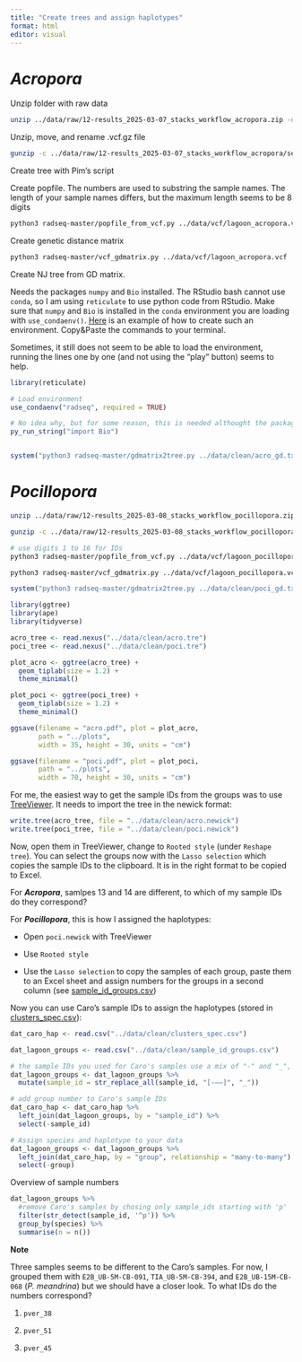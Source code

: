 ```yaml
---
title: "Create trees and assign haplotypes"
format: html
editor: visual
---
```


# *Acropora*

Unzip folder with raw data

```bash
unzip ../data/raw/12-results_2025-03-07_stacks_workflow_acropora.zip -d ../data/raw/
```

Unzip, move, and rename .vcf.gz file

```bash
gunzip -c ../data/raw/12-results_2025-03-07_stacks_workflow_acropora/second_filters_m3_p95_x0_S2.canonical.unlinked_0.5_100k.imputed_k1.vcf.gz | tee ../data/vcf/lagoon_acropora.vcf > /dev/null

```

Create tree with Pim's script

Create popfile. The numbers are used to substring the sample names. The length of your sample names differs, but the maximum length seems to be 8 digits

```bash
python3 radseq-master/popfile_from_vcf.py ../data/vcf/lagoon_acropora.vcf 1 8 > ../data/clean/acro_popfile.txt
```

Create genetic distance matrix

```bash
python3 radseq-master/vcf_gdmatrix.py ../data/vcf/lagoon_acropora.vcf ../data/clean/acro_popfile.txt > ../data/clean/acro_gd.txt
```

Create NJ tree from GD matrix.

Needs the packages `numpy` and `Bio` installed. The RStudio bash cannot use `conda`, so I am using `reticulate` to use python code from RStudio. Make sure that `numpy` and `Bio` is installed in the `conda` environment you are loading with `use_condaenv()`. [Here](create_conda_environment.qmd) is an example of how to create such an environment. Copy&Paste the commands to your terminal.

Sometimes, it still does not seem to be able to load the environment, running the lines one by one (and not using the "play" button) seems to help.

```r
library(reticulate)

# Load environment
use_condaenv("radseq", required = TRUE)

# No idea why, but for some reason, this is needed althought the package is imported in Pim's script
py_run_string("import Bio")


system("python3 radseq-master/gdmatrix2tree.py ../data/clean/acro_gd.txt ../data/clean/acro.tre")
```

# *Pocillopora*

```bash
unzip ../data/raw/12-results_2025-03-08_stacks_workflow_pocillopora.zip -d ../data/raw/

gunzip -c ../data/raw/12-results_2025-03-08_stacks_workflow_pocillopora/second_filters_m3_p80_x0_S2.canonical.unlinked_0.5_100k.imputed_k1.vcf.gz | tee ../data/vcf/lagoon_pocillopora.vcf > /dev/null

# use digits 1 to 16 for IDs
python3 radseq-master/popfile_from_vcf.py ../data/vcf/lagoon_pocillopora.vcf 1 16 > ../data/clean/poci_popfile.txt

python3 radseq-master/vcf_gdmatrix.py ../data/vcf/lagoon_pocillopora.vcf ../data/clean/poci_popfile.txt > ../data/clean/poci_gd.txt
```

```r
system("python3 radseq-master/gdmatrix2tree.py ../data/clean/poci_gd.txt ../data/clean/poci.tre")
```

```r
library(ggtree)
library(ape)
library(tidyverse)

acro_tree <- read.nexus("../data/clean/acro.tre")
poci_tree <- read.nexus("../data/clean/poci.tre")

plot_acro <- ggtree(acro_tree) + 
  geom_tiplab(size = 1.2) +
  theme_minimal()

plot_poci <- ggtree(poci_tree) + 
  geom_tiplab(size = 1.2) +
  theme_minimal()
```

```r
ggsave(filename = "acro.pdf", plot = plot_acro,
       path = "../plots", 
       width = 35, height = 30, units = "cm")

ggsave(filename = "poci.pdf", plot = plot_poci,
       path = "../plots", 
       width = 70, height = 30, units = "cm")
```

For me, the easiest way to get the sample IDs from the groups was to use [TreeViewer](https://treeviewer.org/). It needs to import the tree in the newick format:

```r
write.tree(acro_tree, file = "../data/clean/acro.newick")
write.tree(poci_tree, file = "../data/clean/poci.newick")
```

Now, open them in TreeViewer, change to `Rooted style` (under `Reshape tree`). You can select the groups now with the `Lasso selection` which copies the sample IDs to the clipboard. It is in the right format to be copied to Excel.

For ***Acropora***, samlpes 13 and 14 are different, to which of my sample IDs do they correspond?

For ***Pocillopora***, this is how I assigned the haplotypes:

-   Open `poci.newick` with TreeViewer

-   Use `Rooted style`

-   Use the `Lasso selection` to copy the samples of each group, paste them to an Excel sheet and assign numbers for the groups in a second column (see [sample_id_groups.csv](../data/clean/sample_id_groups.csv))

Now you can use Caro's sample IDs to assign the haplotypes (stored in [clusters_spec.csv](../data/clean/clusters_spec.csv)):

```r
dat_caro_hap <- read.csv("../data/clean/clusters_spec.csv")

dat_lagoon_groups <- read.csv("../data/clean/sample_id_groups.csv")

# the sample IDs you used for Caro's samples use a mix of "-" and "_", the data I got from Caro only used "_". Clean up:
dat_lagoon_groups <- dat_lagoon_groups %>% 
  mutate(sample_id = str_replace_all(sample_id, "[-–—]", "_"))

# add group number to Caro's sample IDs
dat_caro_hap <- dat_caro_hap %>% 
  left_join(dat_lagoon_groups, by = "sample_id") %>% 
  select(-sample_id)

# Assign species and haplotype to your data
dat_lagoon_groups <- dat_lagoon_groups %>% 
  left_join(dat_caro_hap, by = "group", relationship = "many-to-many") %>% 
  select(-group)
```

Overview of sample numbers

```r
dat_lagoon_groups %>% 
  #remove Caro's samples by chosing only sample_ids starting with 'p'
  filter(str_detect(sample_id, '^p')) %>% 
  group_by(species) %>% 
  summarise(n = n())
```

**Note**

Three samples seems to be different to the Caro's samples. For now, I grouped them with `E2B_UB-5M-CB-091`, `TIA_UB-5M-CB-394`, and `E2B_UB-15M-CB-068` (*P. meandrina*) but we should have a closer look. To what IDs do the numbers correspond?

1.  `pver_38`

2.  `pver_51`

3.  `pver_45`
